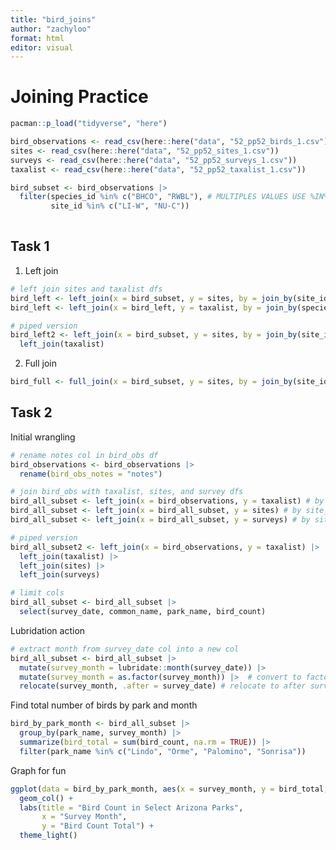 ```yaml
---
title: "bird_joins"
author: "zachyloo"
format: html
editor: visual
---
```


# Joining Practice
```r
pacman::p_load("tidyverse", "here")
```


```r
bird_observations <- read_csv(here::here("data", "52_pp52_birds_1.csv"))
sites <- read_csv(here::here("data", "52_pp52_sites_1.csv"))
surveys <- read_csv(here::here("data", "52_pp52_surveys_1.csv"))
taxalist <- read_csv(here::here("data", "52_pp52_taxalist_1.csv"))

bird_subset <- bird_observations |> 
  filter(species_id %in% c("BHCO", "RWBL"), # MULTIPLES VALUES USE %IN% PLEASE!!!!!
         site_id %in% c("LI-W", "NU-C"))
         
```

## Task 1
1. Left join
```r
# left join sites and taxalist dfs
bird_left <- left_join(x = bird_subset, y = sites, by = join_by(site_id)) # keep everything in 'x' and matches with 'y'
bird_left <- left_join(x = bird_left, y = taxalist, by = join_by(species_id))

# piped version
bird_left2 <- left_join(x = bird_subset, y = sites, by = join_by(site_id)) |> 
  left_join(taxalist)
```

2. Full join
```r
bird_full <- full_join(x = bird_subset, y = sites, by = join_by(site_id)) 
```

## Task 2
Initial wrangling
```r
# rename notes col in bird_obs df
bird_observations <- bird_observations |> 
  rename(bird_obs_notes = "notes")

# join bird_obs with taxalist, sites, and survey dfs
bird_all_subset <- left_join(x = bird_observations, y = taxalist) # by species_id
bird_all_subset <- left_join(x = bird_all_subset, y = sites) # by site_id
bird_all_subset <- left_join(x = bird_all_subset, y = surveys) # by site_id

# piped version
bird_all_subset2 <- left_join(x = bird_observations, y = taxalist) |> 
  left_join(taxalist) |> 
  left_join(sites) |> 
  left_join(surveys)

# limit cols
bird_all_subset <- bird_all_subset |> 
  select(survey_date, common_name, park_name, bird_count)
```

Lubridation action
```r
# extract month from survey_date col into a new col
bird_all_subset <- bird_all_subset |> 
  mutate(survey_month = lubridate::month(survey_date)) |> 
  mutate(survey_month = as.factor(survey_month)) |>  # convert to factor
  relocate(survey_month, .after = survey_date) # relocate to after survey_date col
```

Find total number of birds by park and month
```r
bird_by_park_month <- bird_all_subset |> 
  group_by(park_name, survey_month) |> 
  summarize(bird_total = sum(bird_count, na.rm = TRUE)) |> 
  filter(park_name %in% c("Lindo", "Orme", "Palomino", "Sonrisa"))
```

Graph for fun
```r
ggplot(data = bird_by_park_month, aes(x = survey_month, y = bird_total, fill = park_name)) +
  geom_col() + 
  labs(title = "Bird Count in Select Arizona Parks",
       x = "Survey Month", 
       y = "Bird Count Total") +
  theme_light() 
```

